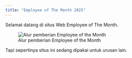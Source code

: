 ```yaml
---
title: "Employee of The Month 2025"
---
```


Selamat datang di situs Web Employee of The Month.


![Alur pemberian Employee of the Month](img/alur-emon.png)

Tapi sepertinya situs ini sedang dipakai untuk urusan lain.
